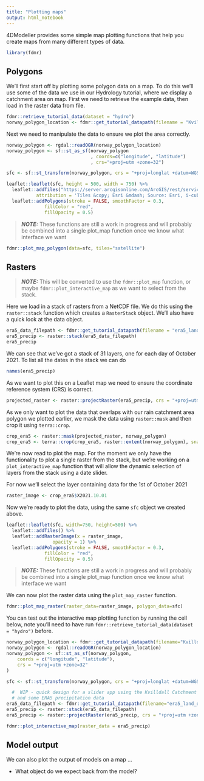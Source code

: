 ```yaml
---
title: "Plotting maps"
output: html_notebook
---
```


4DModeller provides some simple map plotting functions that help you create maps from many different types of data.

```r
library(fdmr)
```
## Polygons

We'll first start off by plotting some polygon data on a map. To do this we'll use some of the data we use in our Hydrology tutorial, where we display a catchment area on map.
First we need to retrieve the example data, then load in the raster data from file.

```r
fdmr::retrieve_tutorial_data(dataset = "hydro")
norway_polygon_location <- fdmr::get_tutorial_datapath(filename = "Kvilldal_Catch_Boundary.geojson")
```

Next we need to manipulate the data to ensure we plot the area correctly.

```r
norway_polygon <- rgdal::readOGR(norway_polygon_location)
norway_polygon <- sf::st_as_sf(norway_polygon
                               , coords=c("longitude", "latitude")
                               , crs="+proj=utm +zone=32")

sfc <- sf::st_transform(norway_polygon, crs = "+proj=longlat +datum=WGS84")

leaflet::leaflet(sfc, height = 500, width = 750) %>%
  leaflet::addTiles("https://server.arcgisonline.com/ArcGIS/rest/services/World_Imagery/MapServer/tile/{z}/{y}/{x}",
           attribution = 'Tiles &copy; Esri &mdash; Source: Esri, i-cubed, USDA, USGS, AEX, GeoEye, Getmapping, Aerogrid, IGN, IGP, UPR-EGP, and the GIS User Community') %>%
  leaflet::addPolygons(stroke = FALSE, smoothFactor = 0.3,
              fillColor = "red",
              fillOpacity = 0.5)
```

> **_NOTE:_**  These functions are still a work in progress and will probably be combined into a single plot_map function once we know what interface we want


```r
fdmr::plot_map_polygon(data=sfc, tiles="satellite")
```

## Rasters

> **_NOTE:_**  This will be converted to use the `fdmr::plot_map` function, or maybe `fdmr::plot_interactive_map` as we want to select from the stack.

Here we load in a stack of rasters from a NetCDF file. We do this using the `raster::stack` function which creates a `RasterStack` object. We'll also have a quick look at the data object.

```r
era5_data_filepath <- fdmr::get_tutorial_datapath(filename = "era5_land_daily.nc")
era5_precip <- raster::stack(era5_data_filepath)
era5_precip
```
We can see that we've got a stack of 31 layers, one for each day of October 2021. To list all the dates in the stack we can do

```r
names(era5_precip)
```

As we want to plot this on a Leaflet map we need to ensure the coordinate reference system (CRS) is correct.

```r
projected_raster <- raster::projectRaster(era5_precip, crs = "+proj=utm +zone=32")
```

As we only want to plot the data that overlaps with our rain catchment area polygon we plotted earlier, we mask the data using `raster::mask` and then crop it using `terra::crop`.

```r
crop_era5 <- raster::mask(projected_raster, norway_polygon)
crop_era5 <- terra::crop(crop_era5, raster::extent(norway_polygon), snap="near")
```

We're now read to plot the map. For the moment we only have the functionality to plot a single raster from the stack, but we're working on a `plot_interactive_map` function that will allow the dynamic selection of layers from the stack using a date slider.

For now we'll select the layer containing data for the 1st of October 2021 
```r
raster_image <- crop_era5$X2021.10.01
```

Now we're ready to plot the data, using the same `sfc` object we created above.

```r
leaflet::leaflet(sfc, width=750, height=500) %>% 
  leaflet::addTiles() %>%
  leaflet::addRasterImage(x = raster_image, 
                 opacity = 1) %>%
  leaflet::addPolygons(stroke = FALSE, smoothFactor = 0.3,
              fillColor = "red",
              fillOpacity = 0.5)
```

> **_NOTE:_**  These functions are still a work in progress and will probably be combined into a single plot_map function once we know what interface we want

We can now plot the raster data using the `plot_map_raster` function.

```r
fdmr::plot_map_raster(raster_data=raster_image, polygon_data=sfc)
```

You can test out the interactive map plotting function by running the cell below, note you'll need to have run `fdmr::retrieve_tutorial_data(dataset = "hydro")`
before.

```r
norway_polygon_location <- fdmr::get_tutorial_datapath(filename="Kvilldal_Catch_Boundary.geojson")
norway_polygon <- rgdal::readOGR(norway_polygon_location)
norway_polygon <- sf::st_as_sf(norway_polygon,
    coords = c("longitude", "latitude"),
    crs = "+proj=utm +zone=32"
)

sfc <- sf::st_transform(norway_polygon, crs = "+proj=longlat +datum=WGS84")
```

```r
  #  WIP - quick design for a slider app using the Kvilldall Catchment area data
  # and some ERA5 precipitation data
era5_data_filepath <- fdmr::get_tutorial_datapath(filename="era5_land_daily.nc")
era5_precip <- raster::stack(era5_data_filepath)
era5_precip <- raster::projectRaster(era5_precip, crs = "+proj=utm +zone=32")
```

```r
fdmr::plot_interactive_map(raster_data = era5_precip)
```

## Model output

We can also plot the output of models on a map ...

- What object do we expect back from the model?


